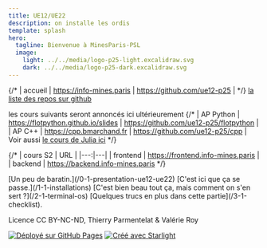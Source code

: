 ```yaml
---
title: UE12/UE22
description: on installe les ordis
template: splash
hero:
  tagline: Bienvenue à MinesParis-PSL
  image:
    light: ../../media/logo-p25-light.excalidraw.svg
    dark: ../../media/logo-p25-dark.excalidraw.svg
---
```




{/* | accueil | https://info-mines.paris | https://github.com/ue12-p25 | */}
<Card title="les supports de cours du S1" icon="open-book">
  [la liste des repos sur github](https://github.com/orgs/ue12-p25/repositories)
<CardGrid>
    <Card>
		<CourseLink course="Introduction (ce cours)"
			html="https://intro.info-mines.paris"
			github="https://github.com/ue12-p25/intro"
			icon="right-caret" />
	</Card>
    <Card>
		<CourseLink course="Le cours sur git"
			html="https://git.info-mines.paris"
			github="https://github.com/ue12-p25/git"
			icon="seti:git" />
	</Card>
    <Card>
		<CourseLink course="Python numérique"
			html="https://numerique.info-mines.paris"
			github="https://github.com/ue12-p25/numerique"
			icon="seti:python" />
	</Card>
    <Card>
		<CourseLink course="Des exercices sur Python numérique"
			html="https://exos-numerique.info-mines.paris"
			github="https://github.com/flotpython/exos-ds"
			icon="seti:python" />
	</Card>
</CardGrid>

les cours suivants seront annoncés ici ultérieurement
{/*
| AP Python | https://flotpython.github.io/slides | https://github.com/ue12-p25/flotpython |
| AP C++ | https://cpp.bmarchand.fr | https://github.com/ue12-p25/cpp |
Voir aussi [le cours de Julia ici](https://drive.google.com/drive/folders/1qSmdWM2Ze34PsVjGvCzLY5-19RP3Z6AQ?usp=sharing)
*/}


{/* | cours S2 | URL |
|---:|---|
| frontend | https://frontend.info-mines.paris |
| backend | https://backend.info-mines.paris
 */}
</Card>







<Card title="et pour commencer...">

<CardGrid stagger>
	<Card title="introduction" icon="information">
		[Un peu de baratin.](/0-1-presentation-ue12-ue22)
	</Card>
	<Card title="les installations" icon="seti:config">
		[C'est ici que ça se passe.](/1-1-installations)
	</Card>
	<Card title="comment on se sert des outils" icon="seti:python">
		[C'est bien beau tout ça, mais comment on s'en sert&nbsp;?](/2-1-terminal-os)
	</Card>
	<Card title="compléments" icon="open-book">
		[Quelques trucs en plus dans cette partie](/3-1-checklist).
	</Card>
</CardGrid>
</Card>

Licence CC BY-NC-ND, Thierry Parmentelat & Valérie Roy

[![Déployé sur GitHub Pages](https://github.com/ue12-p25/intro/actions/workflows/astro-to-pages.yml/badge.svg)](https://github.com/ue12-p25/intro/actions/workflows/astro-to-pages.yml)
[![Créé avec Starlight](https://astro.badg.es/v2/built-with-starlight/tiny.svg)](https://starlight.astro.build)
